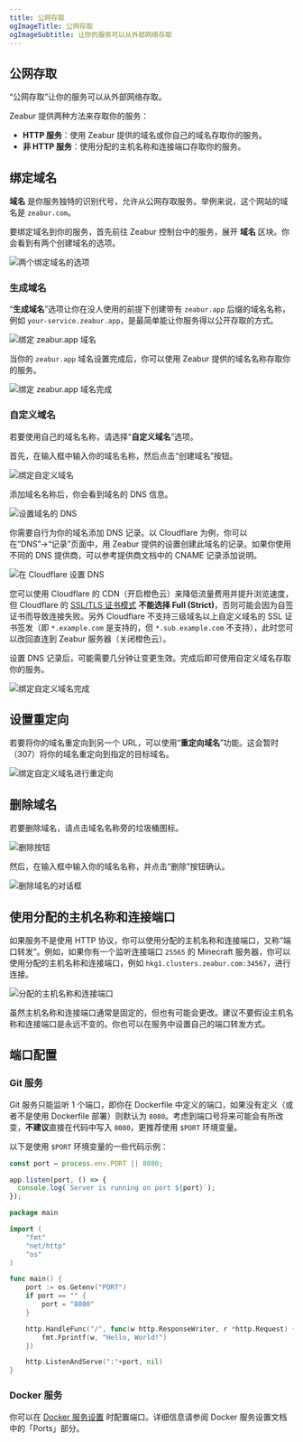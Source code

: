 ```yaml
---
title: 公网存取
ogImageTitle: 公网存取
ogImageSubtitle: 让你的服务可以从外部网络存取
---
```


## 公网存取

“公网存取”让你的服务可以从外部网络存取。

Zeabur 提供两种方法来存取你的服务：

- **HTTP 服务**：使用 Zeabur 提供的域名或你自己的域名存取你的服务。
- **非 HTTP 服务**：使用分配的主机名称和连接端口存取你的服务。

## 绑定域名

**域名** 是你服务独特的识别代号，允许从公网存取服务。举例来说，这个网站的域名是 `zeabur.com`。

要绑定域名到你的服务，首先前往 Zeabur 控制台中的服务，展开 **域名** 区块。你会看到有两个创建域名的选项。

![两个绑定域名的选项](/networking/public/two-buttons-to-bind-domain.webp)

### 生成域名

“**生成域名**”选项让你在没人使用的前提下创建带有 `zeabur.app` 后缀的域名名称，例如 `your-service.zeabur.app`，是最简单能让你服务得以公开存取的方式。

![绑定 zeabur.app 域名](/networking/public/binding-zeabur-app-domain.webp)

当你的 `zeabur.app` 域名设置完成后，你可以使用 Zeabur 提供的域名名称存取你的服务。

![绑定 zeabur.app 域名完成](/networking/public/bound-zeabur-app-domain.webp)

### 自定义域名

若要使用自己的域名名称，请选择“**自定义域名**”选项。

首先，在输入框中输入你的域名名称，然后点击“创建域名”按钮。

![绑定自定义域名](/networking/public/binding-custom-domain.webp)

添加域名名称后，你会看到域名的 DNS 信息。

![设置域名的 DNS](/networking/public/custom-domain-setting-dns.webp)

你需要自行为你的域名添加 DNS 记录。以 Cloudflare 为例，你可以在“DNS”→“记录”页面中，用 Zeabur 提供的设置创建此域名的记录。如果你使用不同的 DNS 提供商，可以参考提供商文档中的 CNAME 记录添加说明。

![在 Cloudflare 设置 DNS](/networking/public/configure-dns-record-in-cloudflare.webp)

您可以使用 Cloudflare 的 CDN（开启橙色云）来降低流量费用并提升浏览速度，但 Cloudflare 的 [SSL/TLS 证书模式](https://developers.cloudflare.com/ssl/origin-configuration/ssl-modes/#custom-ssltls) **不能选择 Full (Strict)**，否则可能会因为自签证书而导致连接失败。另外 Cloudflare 不支持三级域名以上自定义域名的 SSL 证书签发（即 `*.example.com` 是支持的，但 `*.sub.example.com` 不支持），此时您可以改回直连到 Zeabur 服务器（关闭橙色云）。

设置 DNS 记录后，可能需要几分钟让变更生效。完成后即可使用自定义域名存取你的服务。

![绑定自定义域名完成](/networking/public/bound-custom-domain.webp)

## 设置重定向

若要将你的域名重定向到另一个 URL，可以使用“**重定向域名**”功能。这会暂时（307）将你的域名重定向到指定的目标域名。

![绑定自定义域名进行重定向](/networking/public/binding-custom-domain-for-redirect.webp)

## 删除域名

若要删除域名，请点击域名名称旁的垃圾桶图标。

![删除按钮](/networking/public/delete-button.webp)

然后，在输入框中输入你的域名名称，并点击“删除”按钮确认。

![删除域名的对话框](/networking/public/deleting-domain-modal.webp)

## 使用分配的主机名称和连接端口

如果服务不是使用 HTTP 协议，你可以使用分配的主机名称和连接端口，又称“端口转发”。例如，如果你有一个监听连接端口 `25565` 的 Minecraft 服务器，你可以使用分配的主机名称和连接端口，例如 `hkg1.clusters.zeabur.com:34567`，进行连接。

![分配的主机名称和连接端口](/networking/public/assigned-hostname-and-port.webp)

虽然主机名称和连接端口通常是固定的，但也有可能会更改。建议不要假设主机名称和连接端口是永远不变的。你也可以在服务中设置自己的端口转发方式。

## 端口配置

### Git 服务

Git 服务只能监听 1 个端口，即你在 Dockerfile 中定义的端口，如果没有定义（或者不是使用 Dockerfile 部署）则默认为 `8080`。考虑到端口号将来可能会有所改变，**不建议**直接在代码中写入 `8080`，更推荐使用 `$PORT` 环境变量。

以下是使用 `$PORT` 环境变量的一些代码示例：

```js filename="server.js"
const port = process.env.PORT || 8080;

app.listen(port, () => {
  console.log(`Server is running on port ${port}`);
});
```

```go filename="main.go"
package main

import (
    "fmt"
    "net/http"
    "os"
)

func main() {
    port := os.Getenv("PORT")
    if port == "" {
        port = "8080"
    }

    http.HandleFunc("/", func(w http.ResponseWriter, r *http.Request) {
        fmt.Fprintf(w, "Hello, World!")
    })

    http.ListenAndServe(":"+port, nil)
}
```

### Docker 服务

你可以在 [Docker 服务设置](/deploy/customize-prebuilt) 时配置端口。详细信息请参阅 Docker 服务设置文档中的「Ports」部分。
